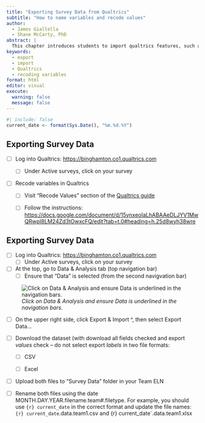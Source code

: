 ```yaml
---
title: "Exporting Survey Data from Qualtrics"
subtitle: "How to name variables and recode values"
author:
  - James Giallella
  - Shane McCarty, PhD
abstract: |
  This chapter introduces students to import qualtrics features, such as recoding values in qualtrics before exporting the dataset.
keywords:
  - export
  - import
  - Qualtrics
  - recoding variables
format: html
editor: visual
execute:
  warning: false
  message: false
---
```


```r
#| include: false
current_date <- format(Sys.Date(), "%m.%d.%Y")
```


## Exporting Survey Data

-   [ ] Log into Qualtrics: <https://binghamton.co1.qualtrics.com>

    -   [ ] Under Active surveys, click on your survey

-   [ ] Recode variables in Qualtrics

    -   [ ] Visit "Recode Values" section of the [Qualtrics guide](https://www.qualtrics.com/support/survey-platform/survey-module/question-options/recode-values/)

    -   [ ] Follow the instructions: <https://docs.google.com/document/d/15ynxeoIaLhABAAeDLJYV1MwQRwpI8LM24Zd3tOwxcFQ/edit?tab=t.0#heading=h.25d8wyh38wre>

## Exporting Survey Data

-   [ ] Log into Qualtrics: <https://binghamton.co1.qualtrics.com>
    -   [ ] Under Active surveys, click on your survey
-   [ ] At the top, go to Data & Analysis tab (top navigation bar)
    -   [ ] Ensure that "Data" is selected (from the second navigvation bar)

![*Click on Data & Analysis and ensure Data is underlined in the navigation bars.*](images/export-navbar.png)

-   [ ] On the upper right side, click Export & Import \^, then select Export Data...

-   [ ] Download the dataset (with download all fields checked and export *values* check – do not select export *labels* in two file formats:

    -   [ ] CSV

    -   [ ] Excel

-   [ ] Upload both files to "Survey Data" folder in your Team ELN

-   [ ] Rename both files using the date MONTH.DAY.YEAR.filename.team#.filetype. For example, you should use `{r} current_date` in the correct format and update the file names: `{r} current_date`.data.team1.csv and {r} current_date`.data.team1.xlsx
